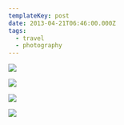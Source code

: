 ```yaml
---
templateKey: post
date: 2013-04-21T06:46:00.000Z
tags:
  - travel
  - photography
---
```

![](../../assets/photos/20130421-IMG_4920.jpg)

![](../../assets/photos/20130421-IMG_4974.jpg)

![](../../assets/photos/20130421-IMG_4993.jpg)

![](../../assets/photos/20130421-IMG_5004.jpg)